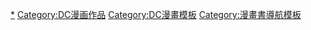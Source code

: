 <noinclude>{{noteTA
|G1=Show
|G2=Movie
}}</noinclude>{{Navbox
| name = 超人
| title = [[超人]]
| bodyclass = hlist
| state     ={{{state|autocollapse}}}
| group1 = 創作者
| list1 = 
* {{tsl|en|Jerry Siegel||杰瑞·西格尔}}
* [[喬·舒斯特]]
| group2 = 超人家族
| list2 = 
* [[超人]]
** [[克拉克·肯特]]
* {{le|超級小子 (漫畫)|Superboy|超級小子}}
** {{le|超級小子 (凱·艾爾)|Superboy (Kal-El)|凱·艾爾}}
** [[康·艾爾]]
** {{le|超級小子 (喬納森·山謬·肯特)|Jonathan Samuel Kent|喬納森·山謬·肯特}}
* {{le|超級少女|Supergirl}}
** [[超級少女 (卡拉·佐·艾爾)|卡拉·佐·艾爾]]
** {{le|Matrix (超級少女)|Supergirl (Matrix)|Matrix}}
** {{le|琳達·丹弗斯|Supergirl (Linda Danvers)}}
** {{le|Cir-El|Supergirl (Cir-El)}}
** [[超能女孩]]
* {{le|Krypto}}
* [[夜翼 (DC漫畫)|夜翼]]
** {{tsl|en|Chris Kent (comics)||Chris Kent/Lor-Zod}}
* {{le|火鳥 (DC漫畫)|Flamebird|火鳥}}
** {{tsl|en|Thara Ak-Var||Thara Ak-Var}}
* {{tsl|en|Lar Gand||Mon-El}}
* {{tsl|en|Eradicator (comics)||The Eradicator}}
* [[鋼人_(DC漫畫)|鋼人]]
* {{tsl|en|Natasha Irons||Natasha Irons}}
* {{tsl|en|Streaky the Supercat||Streaky}}
| group3 = 配角
| list3 ={{Navbox subgroup
| group1 = 星球日報人員
| list1  = 
* {{le|凱特·葛蘭|Cat Grant}}
* {{le|喬治·泰勒 (DC漫畫)|George Taylor (DC Comics)|喬治·泰勒}}
* [[露薏絲·蓮恩]]
* [[吉米·奧爾森]]
* [[佩里·懷特]]
* {{le|史蒂夫·倫巴|Steve Lombard}}
| group2 = 大都會警察局
| list2  = 
* {{le|丹·特平|Dan Turpin}}
* {{le|大衛·科爾波隆|David Corporon}}
* {{le|亨德森督察|Inspector Henderson}}
* {{le|瑪姬·索耶|Maggie Sawyer}}
| group3 = 超人家鄉
| list3  = 
* {{le|席夫·帕克|Chief Parker}}
* {{le|喬納森與瑪莎·肯特|Jonathan and Martha Kent}}
* {{le|拉娜·藍格|Lana Lang}}
* {{le|皮特·羅斯 (虛構人物)|Pete Ross|皮特·羅斯}}
| group4 = 氪星
| list4  = 
* [[喬·艾爾]]
* {{le|蘿拉·洛爾·馮|Lara (comics)}}
* {{le|佐·艾爾|Zor-El}}
* {{le|奧羅拉·佐·艾爾|List of minor DC Comics characters#Alura|奧羅拉}}
* {{Link-en|西雅格·艾尔|Seyg-El|西格·艾尔}}
| group5 = 其他
| list5  = 
* {{le|畢柏·畢柏斯基|Bibbo Bibbowski}}
* {{le|德拉加|Draaga}}
* {{link-en|蕾娜·路瑟|Lena Luthor}}
* [[暴狼]]
* {{le|蘿莉·連里斯|Lori Lemaris}}
* {{link-en|露西·蓮恩|Lucy Lane}}
* {{le|瑪克希瑪|Maxima (comics)}}
* {{le|波特教授|Professor Potter}}
| group6 = 超級英雄的盟友
| list6  =
* [[蝙蝠俠]]
* [[神力女超人]]
}}
| group4 = 反派
| list4 = {{Navbox subgroup
| group1 = 宿敵
| list1 =
* [[雷克斯·路瑟]]
* [[達克賽德]]
* [[薩德將軍]]
* {{le|金屬人|Metallo}}
* [[布莱尼亚克 (角色)|布莱尼亚克]]
* {{le|機械超人|Cyborg Superman}}（{{le|漢克·亨肖|Hank Henshaw}}）
* [[毀滅日]]
* {{le|玩具人|Toyman}}
* {{le|怪傑先生|Mister Mxyzptlk}}
* {{le|寄生魔|Parasite (comics)}}
* [[蒙戈 (漫畫)|蒙戈]]
* {{le|比扎羅|Bizarro}}
| group2 = 強敵
| list2 =
* {{le|原子骷髏|Atomic Skull}}
* {{le|血拳 (DC漫畫)|Bloodsport (comics)|血拳}}
* {{le|Bruno Mannheim}}
* {{le|費歐拉·厄爾|Faora}}
* {{link-en|帝王 (DC漫畫)|Imperiex|帝王}}
* {{le|傑克斯·烏爾|Jax-Ur}}
* {{le|氪石人|Kryptonite Man}}
* {{le|梅西·葛雷夫絲|Mercy Graves}}
* [[電女郎]]
* {{link-en|摩根·埃吉|Morgan Edge}}
* {{le|中子人|Neutron (DC Comics)}}
* {{le|Non (漫畫)|Non (comics)|Non}}
* {{le|惡作劇者|Prankster (comics)}}
* {{le|Quex-Ul}}
* {{le|銀女妖|Silver Banshee}}
* {{le|Terra-Man}}
* {{le|Titano}}
* {{le|Ultra-Humanite}}
* {{le|Ursa|Ursa (DC Comics)}}
| group3 = 其他對手
| list3 =
* [[反監視者]]
* {{le|Black Zero}}
* {{le|混合超人|Composite Superman}}
* {{le|代號：刺客|Codename: Assassin}}
* {{le|Conduit|Conduit (comics)}}
* {{Le|Equus (DC漫畫)|Equus (comics)|Equus}}
* [[Moxie Mannheim]]
* {{le|狂暴者 (DC漫畫)|Rampage (DC Comics)|狂暴者}}
* {{le|Riot (DC漫畫)|Riot (DC Comics)|Riot}}
* [[所羅門·格蘭迪]]
| group4 = 集團
| list4 =
* {{le|Intergang}}
* {{le|Superman Revenge Squad}}
}}
| group5 = 地點
| list5 =  {{Navbox|child
   | group1 = [[大都會 (DC漫畫)|大都會]]
   | list1 =
* {{tsl|en|Ace o' Clubs||Ace o' Clubs}}
* [[星球日報]]
* [[每日星報]]
* {{Link-en|银河传播|Galaxy Communications (comics)}}
* {{le|雷克斯企業|LexCorp}}
* {{le|卡德摩斯計畫|Project Cadmus}}
* {{le|自殺貧民窟|Suicide Slum}}

   | group2 =
   | list2 =
* [[氪星]]
* {{le|天啟星|Apokolips}}
* {{tsl|en|Bizarro World||Bizarro World}}
* {{tsl|en|Colu||Colu}}
* {{tsl|en|Daxam||Daxam}}
* [[孤獨堡壘]]
* {{tsl|en|Phantom Zone||幽靈空間}}
* [[星辰實驗室]]
* {{le|斯莫維爾鎮|Smallville (comics)}}
* {{tsl|en|Stryker's Island||Stryker's Island}}
* [[戰爭世界]]
 }}
| group6 = [[其他媒體中的超人|其他媒體]]
| list6 = 
{{Navbox subgroup
| group1 = 電視劇
| list1  = 
*[[超人：動畫系列]]
*{{tsl|en|Adventures of Superman||Adventures of Superman}}
*[[超人前傳]]
*[[雷霆天龍]]
*[[新超人]]
*[[氪星 (电视剧)|氪星]]
| group2 = [[超人系列電影|電影]]
| list2  = {{Navbox subgroup
 | group1 = 
 | list1  = 
*[[超人（1948年）]]
*[[原子人大戰超人]]
 | group2 = 1951年系列
 | list2  = 
*[[超人大戰鼴鼠人]]
*[[超人誕生之日]]
 | group3 = 1978年系列
 | list3  = 
*[[超人 (電影)|超人（1978年）]]
*[[超人II]]
*[[超人III]]
*[[超人IV：寻求和平]]
*[[超人再起]]
 | group4 = [[DC擴展宇宙]]
 | list4  = 
*[[超人：鋼鐵英雄|-{zh:超人：鋼鐵英雄;zh-hans:超人：钢铁英雄;zh-hant:超人：鋼鐵英雄;zh-cn:超人：钢铁之躯;zh-sg:超人：钢铁英雄;}-]]
*[[蝙蝠俠對超人：正義曙光]]
*[[正義聯盟 (電影)|正義聯盟]]
}}
| group3 = 動畫
| list3 = 
*[[超人 (1940年代動畫)]]
*[[超人：布萊尼亞克的進攻]]
*[[超人：世界末日]]
*[[超人/蝙蝠俠：公眾之敵]]
*[[超人/蝙蝠俠：啟示錄]]
*[[全明星超人 (电影)|全明星超人]]
*[[超人/謝贊！：黑亞當歸來]]
*[[超人大戰十字軍團]]
}}
| group7 = 其他
| list7 = 
*[[克利普頓石]]
*[[超人复活夭折记]]
*[[超人诅咒]]
}}<noinclude>
{{DEFAULTSORT:Superman}}
[[Category:超人|*]]
[[Category:DC漫画作品]]
[[Category:DC漫畫模板]]
[[Category:漫畫書導航模板]]
</noinclude>